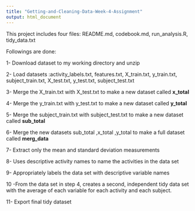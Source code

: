 ```yaml
---
title: "Getting-and-Cleaning-Data-Week-4-Assignment"
output: html_document
---
```


This project includes four files: README.md, codebook.md, run_analysis.R, tidy_data.txt

Followings are done:

1- Download dataset to my working directory and unzip

2- Load datasets :activity_labels.txt, features.txt, X_train.txt, y_train.txt, subject_train.txt, X_test.txt, y_test.txt, subject_test.txt

3- Merge the X_train.txt with X_test.txt to make a new dataset called **x_total** 

4- Merge the y_train.txt with y_test.txt to make a new dataset called **y_total** 

5- Merge the subject_train.txt with subject_test.txt to make a new dataset called **sub_total** 

6- Merge the new datasets sub_total ,x_total ,y_total to make a full dataset called **merg_data**

7- Extract only the mean and standard deviation measurements

8- Uses descriptive activity names to name the activities in the data set

9- Appropriately labels the data set with descriptive variable names

10 -From the data set in step 4, creates a second, independent tidy data set with the average of each variable for each activity and each subject.

11- Export final tidy dataset
